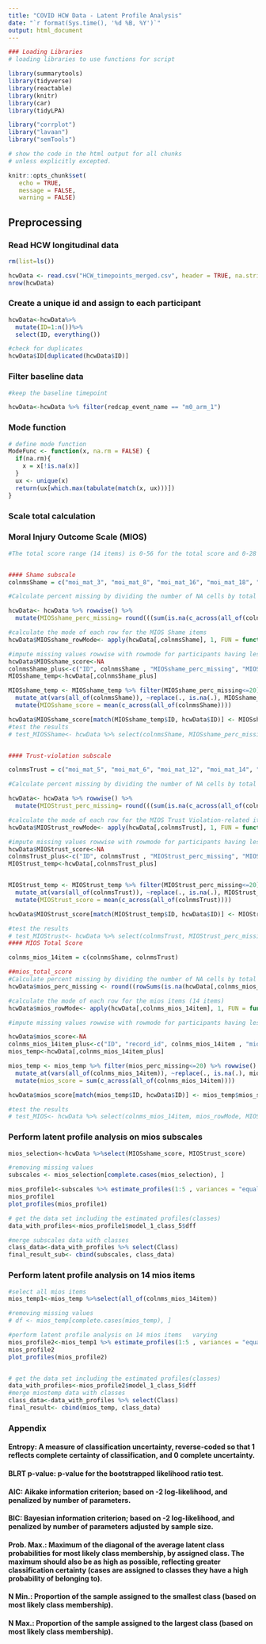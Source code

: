 ---
title: "COVID HCW Data - Latent Profile Analysis"
date: "`r format(Sys.time(), '%d %B, %Y')`"
output: html_document
---

```{r initialize, echo=FALSE, message=FALSE, warning=FALSE}
### Loading Libraries
# loading libraries to use functions for script

library(summarytools)
library(tidyverse)
library(reactable)
library(knitr)
library(car)
library(tidyLPA)

library("corrplot")
library("lavaan")
library("semTools")

# show the code in the html output for all chunks 
# unless explicitly excepted.

knitr::opts_chunk$set(
   echo = TRUE,
   message = FALSE,
   warning = FALSE)
```

## Preprocessing

### Read HCW longitudinal data
```{r}
rm(list=ls())

hcwData <- read.csv("HCW_timepoints_merged.csv", header = TRUE, na.strings=c("","NA"))
nrow(hcwData)
```


### Create a unique id and assign to each participant
```{r}
hcwData<-hcwData%>%
  mutate(ID=1:n())%>%
  select(ID, everything())

#check for duplicates
hcwData$ID[duplicated(hcwData$ID)]
```

### Filter baseline data 
```{r}
#keep the baseline timepoint

hcwData<-hcwData %>% filter(redcap_event_name == "m0_arm_1")
```
### Mode function
```{r}
# define mode function
ModeFunc <- function(x, na.rm = FALSE) {
  if(na.rm){
    x = x[!is.na(x)]
  }
  ux <- unique(x)
  return(ux[which.max(tabulate(match(x, ux)))])
}
```

### Scale total calculation

### Moral Injury Outcome Scale (MIOS)

```{r MIOS}


#The total score range (14 items) is 0-56 for the total score and 0-28 for each of the two subscales (each of 7 items).


#### Shame subscale
colnmsShame = c("moi_mat_3", "moi_mat_8", "moi_mat_16", "moi_mat_18", "moi_mat_29", "moi_mat_32", "moi_mat_34")

#Calculate percent missing by dividing the number of NA cells by total cells, multiply by 100 and lastly round

hcwData<- hcwData %>% rowwise() %>%
  mutate(MIOSshame_perc_missing= round(((sum(is.na(c_across(all_of(colnmsShame))))/7)*100),2))

#calculate the mode of each row for the MIOS Shame items
hcwData$MIOSshame_rowMode<- apply(hcwData[,colnmsShame], 1, FUN = function(x) ModeFunc(na.omit(x)))

#impute missing values rowwise with rowmode for participants having less than 20% missing, then calculate scale total
hcwData$MIOSshame_score<-NA
colnmsShame_plus<-c("ID", colnmsShame , "MIOSshame_perc_missing", "MIOSshame_rowMode")
MIOSshame_temp<-hcwData[,colnmsShame_plus]

MIOSshame_temp <- MIOSshame_temp %>% filter(MIOSshame_perc_missing<=20) %>% rowwise() %>%
  mutate_at(vars(all_of(colnmsShame)), ~replace(., is.na(.), MIOSshame_rowMode))%>% 
  mutate(MIOSshame_score = mean(c_across(all_of(colnmsShame))))

hcwData$MIOSshame_score[match(MIOSshame_temp$ID, hcwData$ID)] <- MIOSshame_temp$MIOSshame_score
#test the results
# test_MIOSShame<- hcwData %>% select(colnmsShame, MIOSshame_perc_missing, MIOSshame_rowMode, MIOSshame_score)


#### Trust-violation subscale

colnmsTrust = c("moi_mat_5", "moi_mat_6", "moi_mat_12", "moi_mat_14", "moi_mat_15", "moi_mat_20", "moi_mat_22")

#Calculate percent missing by dividing the number of NA cells by total cells, multiply by 100 and lastly round

hcwData<- hcwData %>% rowwise() %>%
  mutate(MIOStrust_perc_missing= round(((sum(is.na(c_across(all_of(colnmsTrust))))/7)*100),2))

#calculate the mode of each row for the MIOS Trust Violation-related items
hcwData$MIOStrust_rowMode<- apply(hcwData[,colnmsTrust], 1, FUN = function(x) ModeFunc(na.omit(x)))

#impute missing values rowwise with rowmode for participants having less than 20% missing, then calculate scale total
hcwData$MIOStrust_score<-NA
colnmsTrust_plus<-c("ID", colnmsTrust , "MIOStrust_perc_missing", "MIOStrust_rowMode")
MIOStrust_temp<-hcwData[,colnmsTrust_plus]


MIOStrust_temp <- MIOStrust_temp %>% filter(MIOStrust_perc_missing<=20) %>% rowwise() %>%
  mutate_at(vars(all_of(colnmsTrust)), ~replace(., is.na(.), MIOStrust_rowMode))%>% 
  mutate(MIOStrust_score = mean(c_across(all_of(colnmsTrust))))

hcwData$MIOStrust_score[match(MIOStrust_temp$ID, hcwData$ID)] <- MIOStrust_temp$MIOStrust_score

#test the results
# test_MIOStrust<- hcwData %>% select(colnmsTrust, MIOStrust_perc_missing, MIOStrust_rowMode, MIOStrust_score)
#### MIOS Total Score

colnms_mios_14item = c(colnmsShame, colnmsTrust)

##mios_total_score
#Calculate percent missing by dividing the number of NA cells by total cells, multiply by 100 and lastly round.
hcwData$mios_perc_missing <- round((rowSums(is.na(hcwData[,colnms_mios_14item]))/14)*100, 2)

#calculate the mode of each row for the mios items (14 items)
hcwData$mios_rowMode<- apply(hcwData[,colnms_mios_14item], 1, FUN = function(x) ModeFunc(na.omit(x)))

#impute missing values rowwise with rowmode for participants having less than 20% missing, then calculate scale total

hcwData$mios_score<-NA
colnms_mios_14item_plus<-c("ID", "record_id", colnms_mios_14item , "mios_perc_missing", "mios_rowMode")
mios_temp<-hcwData[,colnms_mios_14item_plus]

mios_temp <- mios_temp %>% filter(mios_perc_missing<=20) %>% rowwise() %>%
  mutate_at(vars(all_of(colnms_mios_14item)), ~replace(., is.na(.), mios_rowMode))%>% 
  mutate(mios_score = sum(c_across(all_of(colnms_mios_14item))))

hcwData$mios_score[match(mios_temp$ID, hcwData$ID)] <- mios_temp$mios_score

#test the results
# test_MIOS<- hcwData %>% select(colnms_mios_14item, mios_rowMode, MIOStrust_rowMode, mios_score)

```

### Perform latent profile analysis on mios subscales
```{r}

mios_selection<-hcwData %>%select(MIOSshame_score, MIOStrust_score)

#removing missing values
subscales <- mios_selection[complete.cases(mios_selection), ]

mios_profile1<-subscales %>% estimate_profiles(1:5 , variances = "equal" ,covariances = "zero")
mios_profile1
plot_profiles(mios_profile1)
```

```{r}

# get the data set including the estimated profiles(classes)
data_with_profiles<-mios_profile1$model_1_class_5$dff

#merge subscales data with classes
class_data<-data_with_profiles %>% select(Class)
final_result_sub<- cbind(subscales, class_data)

```


### Perform latent profile analysis on 14 mios items 

```{r}
#select all mios items
mios_temp1<-mios_temp %>%select(all_of(colnms_mios_14item))

#removing missing values
# df <- mios_temp[complete.cases(mios_temp), ]

#perform latent profile analysis on 14 mios items   varying
mios_profile2<-mios_temp1 %>% estimate_profiles(1:5 , variances = "equal" ,covariances = "zero")
mios_profile2
plot_profiles(mios_profile2)



```



```{r}

# get the data set including the estimated profiles(classes)
data_with_profiles<-mios_profile2$model_1_class_5$dff
#merge miostemp data with classes
class_data<-data_with_profiles %>% select(Class)
final_result<- cbind(mios_temp, class_data)


```


### Appendix

#### Entropy: A measure of classification uncertainty, reverse-coded so that 1 reflects complete certainty of classification, and 0 complete uncertainty.

#### BLRT p-value: p-value for the bootstrapped likelihood ratio test.
#### AIC: Aikake information criterion; based on -2 log-likelihood, and penalized by number of parameters.
#### BIC: Bayesian information criterion; based on -2 log-likelihood, and penalized by number of parameters adjusted by sample size.

#### Prob. Max.: Maximum of the diagonal of the average latent class probabilities for most likely class membership, by assigned class. The maximum should also be as high as possible, reflecting greater classification certainty (cases are assigned to classes they have a high probability of belonging to).
#### N Min.: Proportion of the sample assigned to the smallest class (based on most likely class membership).
#### N Max.: Proportion of the sample assigned to the largest class (based on most likely class membership).
